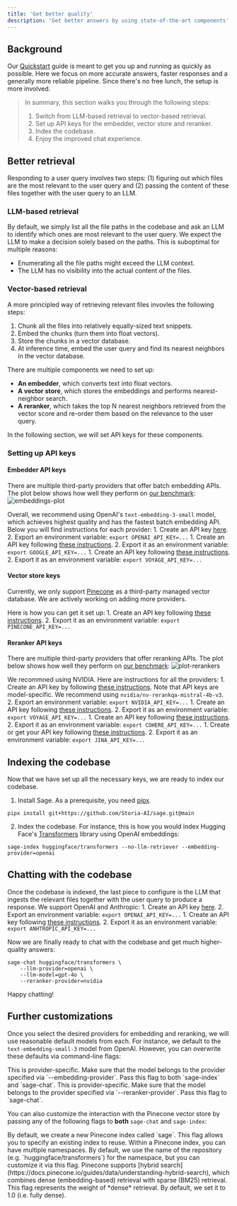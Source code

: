 ```yaml
---
title: 'Get better quality'
description: 'Get better answers by using state-of-the-art components'
---
```


## Background
Our [Quickstart](quickstart) guide is meant to get you up and running as quickly as possible. Here we focus on more accurate answers, faster responses and a generally more reliable pipeline. Since there's no free lunch, the setup is more involved.

> In summary, this section walks you through the following steps:
> 1. Switch from LLM-based retrieval to vector-based retrieval.
> 2. Set up API keys for the embedder, vector store and reranker.
> 3. Index the codebase.
> 4. Enjoy the improved chat experience.

## Better retrieval
Responding to a user query involves two steps: (1) figuring out which files are the most relevant to the user query and (2) passing the content of these files together with the user query to an LLM.

### LLM-based retrieval
By default, we simply list all the file paths in the codebase and ask an LLM to identify which ones are most relevant to the user query. We expect the LLM to make a decision solely based on the paths. This is suboptimal for multiple reasons:
- Enumerating all the file paths might exceed the LLM context.
- The LLM has no visibility into the actual content of the files.

### Vector-based retrieval
A more principled way of retrieving relevant files invovles the following steps:
1. Chunk all the files into relatively equally-sized text snippets.
2. Embed the chunks (turn them into float vectors).
3. Store the chunks in a vector database.
4. At inference time, embed the user query and find its nearest neighbors in the vector database.

There are multiple components we need to set up:
- **An embedder**, which converts text into float vectors.
- **A vector store**, which stores the embeddings and performs nearest-neighbor search.
- **A reranker**, which takes the top N nearest neighbors retrieved from the vector score and re-order them based on the relevance to the user query.

In the following section, we will set API keys for these components.

### Setting up API keys

#### Embedder API keys
There are multiple third-party providers that offer batch embedding APIs. The plot below shows how well they perform on [our benchmark](https://github.com/Storia-AI/sage/tree/main/benchmarks/retrieval):
![embeddings-plot](images/embeddings.png)

Overall, we recommend using OpenAI's `text-embedding-3-small` model, which achieves highest quality and has the fastest batch embedding API. Below you will find instructions for each provider:
<AccordionGroup>
    <Accordion title="OpenAI">
        1. Create an API key [here](https://platform.openai.com/api-keys).
        2. Export an environment variable:
        ```
        export OPENAI_API_KEY=...
        ```
    </Accordion>
    <Accordion title="Google Gemini">
        1. Create an API key following [these instructions](https://ai.google.dev/gemini-api/docs/api-key).
        2. Export it as an environment variable:
        ```
        export GOOGLE_API_KEY=...
        ```
    </Accordion>
    <Accordion title="Voyage">
        1. Create an API key following [these instructions](https://docs.voyageai.com/docs/api-key-and-installation).
        2. Export it as an environment variable:
        ```
        export VOYAGE_API_KEY=...
        ```
    </Accordion>
</AccordionGroup>

#### Vector store keys
Currently, we only support [Pinecone](https://pinecone.io) as a third-party managed vector database. We are actively working on adding more providers.

Here is how you can get it set up:
<AccordionGroup>
    <Accordion title="Pinecone">
    1. Create an API key following [these instructions](https://docs.pinecone.io/reference/api/authentication).
    2. Export it as an environment variable:
    ```
    export PINECONE_API_KEY=...
    ```
    </Accordion>
</AccordionGroup>

#### Reranker API keys
There are multiple third-party providers that offer reranking APIs.  The plot below shows how well they perform on [our benchmark](https://github.com/Storia-AI/sage/tree/main/benchmarks/retrieval):
![plot-rerankers](images/rerankers.png)

We recommned using NVIDIA. Here are instructions for all the providers:
<AccordionGroup>
    <Accordion title="NVIDIA">
        1. Create an API key by following [these instructions](https://docs.nvidia.com/nim/large-language-models/latest/getting-started.html#generate-an-api-key). Note that API keys are model-specific. We recommend using `nvidia/nv-rerankqa-mistral-4b-v3`.
        2. Export an environment variable:
        ```
        export NVIDIA_API_KEY=...
        ```
    </Accordion>
    <Accordion title="Voyage">
        1. Create an API key following [these instructions](https://docs.voyageai.com/docs/api-key-and-installation).
        2. Export it as an environment variable:
        ```
        export VOYAGE_API_KEY=...
        ```
    </Accordion>
    <Accordion title="Cohere">
        1. Create an API key following [these instructions](https://docs.cohere.com/v2/docs/rate-limits).
        2. Export it as an environment variable:
        ```
        export COHERE_API_KEY=...
        ```
    </Accordion>
    <Accordion title="Jina">
        1. Create or get your API key following [these instructions](https://jina.ai/embeddings/).
        2. Export it as an environment variable:
        ```
        export JINA_API_KEY=...
        ```
    </Accordion>
</AccordionGroup>


## Indexing the codebase
Now that we have set up all the necessary keys, we are ready to index our codebase.

1. Install Sage. As a prerequisite, you need [pipx](https://pipx.pypa.io/stable/installation/).
```
pipx install git+https://github.com/Storia-AI/sage.git@main
```

2. Index the codebase. For instance, this is how you would index Hugging Face's [Transformers](https://github.com/huggingface/transformers) library using OpenAI embeddings:
```
sage-index huggingface/transformers --no-llm-retriever --embedding-provider=openai
```

## Chatting with the codebase
Once the codebase is indexed, the last piece to configure is the LLM that ingests the relevant files together with the user query to produce a response. We support OpenAI and Anthropic:
<AccordionGroup>
    <Accordion title="OpenAI">
        1. Create an API key [here](https://platform.openai.com/api-keys).
        2. Export an environment variable:
        ```
        export OPENAI_API_KEY=...
        ```
    </Accordion>
    <Accordion title="Anthropic">
        1. Create an API key following [these instructions](https://docs.anthropic.com/en/api/getting-started#accessing-the-api).
        2. Export it as an environment variable:
        ```
        export ANHTROPIC_API_KEY=...
        ```
    </Accordion>
</AccordionGroup>

Now we are finally ready to chat with the codebase and get much higher-quality answers:
```
sage-chat huggingface/transformers \
    --llm-provider=openai \
    --llm-model=gpt-4o \
    --reranker-provider=nvidia
```
Happy chatting!

## Further customizations
Once you select the desired providers for embedding and reranking, we will use reasonable default models from each. For instance, we default to the `text-embedding-small-3` model from OpenAI. However, you can overwrite these defaults via command-line flags:

<ResponseField name="--embedding-model" type="string">
This is provider-specific. Make sure that the model belongs to the provider specified via `--embedding-provider`. Pass this flag to both `sage-index` and `sage-chat`.
</ResponseField>

<ResponseField name="--reranker-model" type="string">
This is provider-specific. Make sure that the model belongs to the provider specified via `--reranker-provider`. Pass this flag to `sage-chat`.
</ResponseField>

You can also customize the interaction with the Pinecone vector store by passing any of the following flags to **both** `sage-chat` and `sage-index`:

<ResponseField name="--pinecone-index-name" type="string">
By default, we create a new Pinecone index called `sage`. This flag allows you to specify an existing index to reuse.
</ResponseField>

<ResponseField name="--index-namespace" type="string">
Within a Pinecone index, you can have multiple namespaces. By default, we use the name of the repository (e.g. `huggingface/transformers`) for the namespace, but you can customize it via this flag.
</ResponseField>

<ResponseField name="--retrieval-alpha" type="float">
Pinecone supports [hybrid search](https://docs.pinecone.io/guides/data/understanding-hybrid-search), which combines dense (embedding-based) retrieval with sparse (BM25) retrieval. This flag represents the weight of *dense* retrieval. By default, we set it to 1.0 (i.e. fully dense).
</ResponseField>
